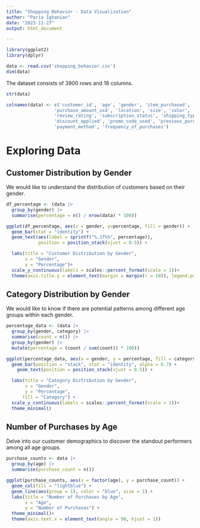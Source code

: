 ```yaml
---
title: "Shopping Behavior - Data Visualization"
author: "Paria Ighanian"
date: "2023-11-27"
output: html_document

---
```


```r
library(ggplot2)
library(dplyr)
```


```r
data <- read.csv('shopping_behavior.csv')
dim(data)
```
The dataset consists of 3900 rows and 18 columns.

```r
str(data)

```
```r
colnames(data) <- c('customer_id', 'age', 'gender', 'item_purchased', 'category',
                  'purchase_amount_usd', 'location', 'size', 'color', 'season',
                  'review_rating', 'subscription_status', 'shipping_type',
                  'discount_applied', 'promo_code_used', 'previous_purchases',
                  'payment_method', 'frequency_of_purchases')

```



# Exploring Data
## Customer Distribution by Gender
We would like to understand the distribution of customers based on their gender. 

```r
df_percentage <- (data |>
  group_by(gender) |>
  summarise(percentage = n() / nrow(data) * 100))

ggplot(df_percentage, aes(x = gender, y=percentage, fill = gender)) +
  geom_bar(stat = "identity") +
  geom_text(aes(label = sprintf("%.1f%%", percentage)),
            position = position_stack(vjust = 0.5)) +

  labs(title = "Customer Distribution by Gender",
       x = "Gender",
       y = "Percentage")+
  scale_y_continuous(labels = scales::percent_format(scale = 1))+
  theme(axis.title.y = element_text(margin = margin(r = 10)), legend.position = "none")


```

## Category Distribution by Gender
We would like to know if there are potential patterns among different age groups within each gender.
```r
percentage_data <- (data |>
  group_by(gender, category) |>
  summarise(count = n()) |>
  group_by(gender) |>
  mutate(percentage = (count / sum(count)) * 100))

ggplot(percentage_data, aes(x = gender, y = percentage, fill = category, label=sprintf("%.1f%%", percentage))) +
  geom_bar(position = "stack", stat = "identity", alpha = 0.7) +
    geom_text(position = position_stack(vjust = 0.5)) +

  labs(title = "Category Distribution by Gender",
       x = "Gender",
       y = "Percentage",
      fill = "Category") +
  scale_y_continuous(labels = scales::percent_format(scale = 1))+
  theme_minimal()
```

## Number of Purchases by Age
Delve into our customer demographics to discover the standout performers among all age groups.
```r
purchase_counts <- data |>
  group_by(age) |>
  summarise(purchase_count = n())

ggplot(purchase_counts, aes(x = factor(age), y = purchase_count)) +
  geom_col(fill = "lightblue") +
  geom_line(aes(group = 1), color = "blue", size = 1) +
  labs(title = "Number of Purchases by Age",
       x = "Age",
       y = "Number of Purchases") +
  theme_minimal()+
  theme(axis.text.x = element_text(angle = 90, hjust = 1))


```


